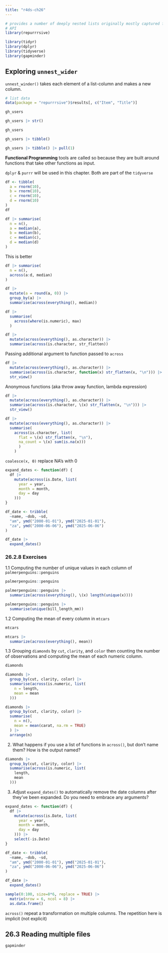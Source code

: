 ```yaml
---
title: "r4ds-ch26"
---
```


```r
# provides a number of deeply nested lists originally mostly captured from web
# API
library(repurrrsive)

library(tidyr)
library(dplyr)
library(tidyverse)
library(gapminder)
```

## Exploring `unnest_wider`

`unnest_winder()` takes each element of a list-column and makes a new column.

```r
# list data
data(package = "repurrrsive")$results[, c("Item", "Title")]
```

```r
gh_users
```

```r
gh_users |> str()
```

```r
gh_users
```


```r
gh_users |> tibble()
```

```r
gh_users |> tibble() |> pull(1)
```

**Functional Programming** tools are called so because they are built around functions that take other functions as input.

`dplyr` & `purrr` will be used in this chapter.  Both are part of the `tidyverse`

```r
df <- tibble(
  a = rnorm(10),
  b = rnorm(10),
  c = rnorm(10),
  d = rnorm(10)
)
df
```


```r
df |> summarise(
  n = n(),
  a = median(a),
  b = median(b),
  c = median(c),
  d = median(d)
)
```


This is better
```r
df |> summarise(
  n = n(),
  across(a:d, median)
)
```

```r
df |> 
  mutate(a = round(a, 0)) |> 
  group_by(a) |> 
  summarise(across(everything(), median))
```

```r
df |> 
  summarise(
    across(where(is.numeric), max)
  )
```

```r
df |> 
  mutate(across(everything(), as.character)) |> 
  summarise(across(is.character, str_flatten))
```

Passing additional argument to function passed to `across`
```r
df |> 
  mutate(across(everything(), as.character)) |> 
  summarise(across(is.character, function(x) str_flatten(x, "\n"))) |> 
  str_view()
```

Anonymous functions (aka throw away function, lambda expression)
```r
df |> 
  mutate(across(everything(), as.character)) |> 
  summarise(across(is.character, \(x) str_flatten(x, "\n"))) |> 
  str_view()
```


```r
df |> 
  mutate(across(everything(), as.character)) |> 
  summarise(
    across(is.character, list(
      flat = \(x) str_flatten(x, "\n"),
      na_count = \(x) sum(is.na(x)))
      )
    )
```


`coalesce(x, 0)` replace NA's with 0

```r
expand_dates <- function(df) {
  df |> 
    mutate(across(is.Date, list(
      year = year,
      month = month,
      day = day
    )))
}

df_date <- tribble(
  ~name, ~dob, ~sd,
  "am", ymd("2000-01-01"), ymd("2025-01-01"),
  "za", ymd("2000-06-06"), ymd("2025-06-06")
)

df_date |> 
  expand_dates()

```

### 26.2.8 Exercises

1.1 Computing the number of unique values in each column of `palmerpenguins::penguins`

```r
palmerpenguins::penguins
```


```r
palmerpenguins::penguins |> 
  summarize(across(everything(), \(x) length(unique(x))))
```

```r
palmerpenguins::penguins |> 
  summarise(unique(bill_length_mm))
```

1.2 Computing the mean of every column in `mtcars`

```r
mtcars
```

```r
mtcars |> 
  summarize(across(everything(), mean))
```

1.3 Grouping `diamonds` by `cut`, `clarity`, and `color` then counting the number of observations and computing the mean of each numeric column.

```r
diamonds
```


```r
diamonds |> 
  group_by(cut, clarity, color) |> 
  summarise(across(is.numeric, list(
    n = length,
    mean = mean
  )))
```


```r
diamonds |> 
  group_by(cut, clarity, color) |> 
  summarise(
    n = n(),
    mean = mean(carat, na.rm = TRUE)
  ) |> 
  arrange(n)
```

2. What happens if you use a list of functions in `across()`, but don’t name them? How is the output named?

```r
diamonds |> 
  group_by(cut, clarity, color) |> 
  summarise(across(is.numeric, list(
    length,
    mean
  )))
```


3. Adjust `expand_dates()` to automatically remove the date columns after they’ve been expanded. Do you need to embrace any arguments?



```r
expand_dates <- function(df) {
  df |> 
    mutate(across(is.Date, list(
      year = year,
      month = month,
      day = day
    ))) |> 
    select(-is.Date)
}

df_date <- tribble(
  ~name, ~dob, ~sd,
  "am", ymd("2000-01-01"), ymd("2025-01-01"),
  "za", ymd("2000-06-06"), ymd("2025-06-06")
)

df_date |> 
  expand_dates()
```

```r
sample(0:100, size=8*6, replace = TRUE) |> 
  matrix(nrow = 6, ncol = 8) |> 
  as.data.frame()
```

`across()` repeat a transformation on multiple columns.  The repetition here is implicit (not explicit)

## 26.3  Reading multiple files

```r
gapminder
```

